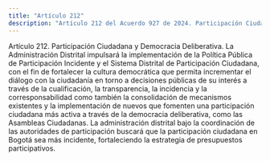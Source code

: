 ```yaml
---
title: "Artículo 212"
description: "Artículo 212 del Acuerdo 927 de 2024. Participación Ciudadana y Democracia Deliberativa."
---
```


Artículo 212. Participación Ciudadana y Democracia Deliberativa. La Administración Distrital impulsará la implementación de la Política Pública de Participación Incidente y el Sistema Distrital de Participación Ciudadana, con el fin de fortalecer la cultura democrática que permita incrementar el diálogo con la ciudadanía en torno a decisiones públicas de su interés a través de la cualificación, la transparencia, la incidencia y la corresponsabilidad como también la consolidación de mecanismos existentes y la implementación de nuevos que fomenten una participación ciudadana más activa a través de la democracia deliberativa, como las Asambleas Ciudadanas. La administración distrital bajo la coordinación de las autoridades de participación buscará que la participación ciudadana en Bogotá sea más incidente, fortaleciendo la estrategia de presupuestos participativos.